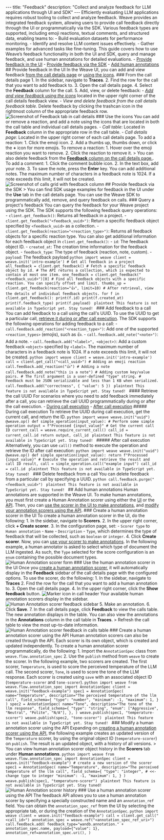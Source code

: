--- title: "Feedback" description: "Collect and analyze feedback for LLM applications through UI and SDK" --- Efficiently evaluating LLM applications requires robust tooling to collect and analyze feedback. Weave provides an integrated feedback system, allowing users to provide call feedback directly through the UI or programmatically via the SDK. Various feedback types are supported, including emoji reactions, textual comments, and structured data, enabling teams to: - Build evaluation datasets for performance monitoring. - Identify and resolve LLM content issues effectively. - Gather examples for advanced tasks like fine-tuning. This guide covers how to use Weave’s feedback functionality in both the UI and SDK, query and manage feedback, and use human annotations for detailed evaluations. - [Provide feedback in the UI](#provide-feedback-in-the-ui) - [Provide feedback via the SDK](#provide-feedback-via-the-sdk) - [Add human annotations](#add-human-annotations) ## Provide feedback in the UI In the Weave UI, you can add and view feedback [from the call details page](#from-the-call-details-page) or [using the icons](#use-the-icons). ### From the call details page 1. In the sidebar, navigate to **Traces**. 2. Find the row for the call that you want to add feedback to. 3. Open the call details page. 4. Select the **Feedback** column for the call. 5. Add, view, or delete feedback: - _[Add and view feedback using the icons](#use-the-icons)_ located in the upper right corner of the call details feedback view. - _View and delete feedback from the call details feedback table._ Delete feedback by clicking the trashcan icon in the rightmost column of the appropriate feedback row. ![Screenshot of Feedback tab in call details](/guides/tracking/imgs/feedback_tab.png) ### Use the icons You can add or remove a reaction, and add a note using the icons that are located in both the call table and individual call details pages. - _Call table_: Located in **Feedback** column in the appropriate row in the call table. - _Call details page_: Located in the upper right corner of each call details page. To add a reaction: 1. Click the emoji icon. 2. Add a thumbs up, thumbs down, or click the **+** icon for more emojis. To remove a reaction: 1. Hover over the emoji reaction you want to remove. 2. Click the reaction to remove it. > You can also delete feedback from the [**Feedback** column on the call details page.](#from-the-call-details-page). To add a comment: 1. Click the comment bubble icon. 2. In the text box, add your note. 3. To save the note, press the **Enter** key. You can add additional notes. <Warning> The maximum number of characters in a feedback note is 1024. If a note exceeds this limit, it will not be created. </Warning> ![Screenshot of calls grid with feedback column](/guides/tracking/imgs/feedback_calls.png) ## Provide feedback via the SDK > You can find SDK usage examples for feedback in the UI under the **Use** tab in the call details page. You can use the Weave SDK to programmatically add, remove, and query feedback on calls. ### Query a project's feedback You can query the feedback for your Weave project using the SDK. The SDK supports the following feedback query operations: - `client.get_feedback()`: Returns all feedback in a project. - `client.get_feedback("<feedback_uuid>")`: Return a specific feedback object specified by `<feedback_uuid>` as a collection. - `client.get_feedback(reaction="<reaction_type>")`: Returns all feedback objects for a specific reaction type. You can also get additional information for each feedback object in `client.get_feedback()`: - `id`: The feedback object ID. - `created_at`: The creation time information for the feedback object. - `feedback_type`: The type of feedback (reaction, note, custom). - `payload`: The feedback payload <Tabs> <Tab title="Python"> ```python import weave client = weave.init('intro-example') # Get all feedback in a project all_feedback = client.get_feedback() # Fetch a specific feedback object by id. # The API returns a collection, which is expected to contain at most one item. one_feedback = client.get_feedback("<feedback_uuid>")[0] # Find all feedback objects with a specific reaction. You can specify offset and limit. thumbs_up = client.get_feedback(reaction="👍", limit=10) # After retrieval, view the details of individual feedback objects. for f in client.get_feedback(): print(f.id) print(f.created_at) print(f.feedback_type) print(f.payload) ``` </Tab> <Tab title="TypeScript"> ```plaintext This feature is not available in TypeScript yet. Stay tuned! ``` </Tab> </Tabs> ### Add feedback to a call You can add feedback to a call using the call's UUID. To use the UUID to get a particular call, [retrieve it during or after call execution](#retrieve-the-call-uuid). The SDK supports the following operations for adding feedback to a call: - `call.feedback.add_reaction("<reaction_type>")`: Add one of the supported `<reaction_types>` (emojis), such as 👍. - `call.feedback.add_note("<note>")`: Add a note. - `call.feedback.add("<label>", <object>)`: Add a custom feedback `<object>` specified by `<label>`. <Warning> The maximum number of characters in a feedback note is 1024. If a note exceeds this limit, it will not be created. </Warning> <Tabs> <Tab title="Python"> ```python import weave client = weave.init('intro-example') call = client.get_call("<call_uuid>") # Adding an emoji reaction call.feedback.add_reaction("👍") # Adding a note call.feedback.add_note("this is a note") # Adding custom key/value pairs. # The first argument is a user-defined "type" string. # Feedback must be JSON serializable and less than 1 KB when serialized. call.feedback.add("correctness", { "value": 5 }) ``` </Tab> <Tab title="TypeScript"> ```plaintext This feature is not available in TypeScript yet. Stay tuned! ``` </Tab> </Tabs> #### Retrieve the call UUID For scenarios where you need to add feedback immediately after a call, you can retrieve the call UUID programmatically during or after the call execution. - [During call execution](#during-call-execution) - [After call execution](#after-call-execution) ##### During call execution To retrieve the UUID during call execution, get the current call, and return the ID. <Tabs> <Tab title="Python"> ```python import weave weave.init("uuid") @weave.op() def simple_operation(input_value): # Perform some simple operation output = f"Processed {input_value}" # Get the current call ID current_call = weave.require_current_call() call_id = current_call.id return output, call_id ``` </Tab> <Tab title="TypeScript"> ```plaintext This feature is not available in TypeScript yet. Stay tuned! ``` </Tab> </Tabs> ##### After call execution Alternatively, you can use `call()` method to execute the operation and retrieve the ID after call execution: <Tabs> <Tab title="Python"> ```python import weave weave.init("uuid") @weave.op() def simple_operation(input_value): return f"Processed {input_value}" # Execute the operation and retrieve the result and call ID result, call = simple_operation.call("example input") call_id = call.id ``` </Tab> <Tab title="TypeScript"> ```plaintext This feature is not available in TypeScript yet. Stay tuned! ``` </Tab> </Tabs> ### Delete feedback from a call You can delete feedback from a particular call by specifying a UUID. <Tabs> <Tab title="Python"> ```python call.feedback.purge("<feedback_uuid>") ``` </Tab> <Tab title="TypeScript"> ```plaintext This feature is not available in TypeScript yet. Stay tuned! ``` </Tab> </Tabs> ## Add human annotations Human annotations are supported in the Weave UI. To make human annotations, you must first create a Human Annotation scorer using either the [UI](#create-a-human-annotation-scorer-in-the-ui) or the [API](#create-a-human-annotation-scorer-using-the-api). Then, you can [use the scorer in the UI to make annotations](#use-the-human-annotation-scorer-in-the-ui), and [modify your annotation scorers using the API](#modify-a-human-annotation-scorer-using-the-api). ### Create a human annotation scorer in the UI To create a human annotation scorer in the UI, do the following: 1. In the sidebar, navigate to **Scorers**. 2. In the upper right corner, click **+ Create scorer**. 3. In the configuration page, set: - `Scorer type` to `Human annotation` - `Name` - `Description` - `Type`, which determines the type of feedback that will be collected, such as `boolean` or `integer`. 4. Click **Create scorer**. Now, you can [use your scorer to make annotations](#use-the-human-annotation-scorer-in-the-ui). In the following example, a human annotator is asked to select which type of document the LLM ingested. As such, the `Type` selected for the score configuration is an `enum` containing the possible document types. ![Human Annotation scorer form](/guides/tracking/imgs/human-annotation-scorer-form.png) ### Use the human annotation scorer in the UI Once you [create a human annotation scorer](#create-a-human-annotation-scorer-in-the-ui), it will automatically display in the **Feedback** sidebar of the call details page with the configured options. To use the scorer, do the following: 1. In the sidebar, navigate to **Traces** 2. Find the row for the call that you want to add a human annotation to. 3. Open the call details page. 4. In the upper right corner, click the **Show feedback** button. ![Marker icon in call header](/guides/tracking/imgs/marker-icon.png) Your available human annotation scorers display in the sidebar. ![Human Annotation scorer feedback sidebar](/guides/tracking/imgs/full-feedback-sidebar.png) 5. Make an annotation. 6. Click **Save**. 7. In the call details page, click **Feedback** to view the calls table. The new annotation displays in the table. You can also view the annotations in the **Annotations** column in the call table in **Traces**. > Refresh the call table to view the most up-to-date information. ![Human Annotation scorer feedback in calls table](/guides/tracking/imgs/feedback-in-the-table.png) ### Create a human annotation scorer using the API Human annotation scorers can also be created through the API. Each scorer is its own object, which is created and updated independently. To create a human annotation scorer programmatically, do the following: 1. Import the `AnnotationSpec` class from `weave.flow.annotation_spec` 2. Use the `publish` method from `weave` to create the scorer. In the following example, two scorers are created. The first scorer, `Temperature`, is used to score the perceived temperature of the LLM call. The second scorer, `Tone`, is used to score the tone of the LLM response. Each scorer is created using `save` with an associated object ID (`temperature-scorer` and `tone-scorer`). <Tabs> <Tab title="Python"> ```python import weave from weave.flow.annotation_spec import AnnotationSpec client = weave.init("feedback-example") spec1 = AnnotationSpec( name="Temperature", description="The perceived temperature of the llm call", field_schema={ "type": "number", "minimum": -1, "maximum": 1, } ) spec2 = AnnotationSpec( name="Tone", description="The tone of the llm response", field_schema={ "type": "string", "enum": ["Aggressive", "Neutral", "Polite", "N/A"], }, ) weave.publish(spec1, "temperature-scorer") weave.publish(spec2, "tone-scorer") ``` </Tab> <Tab title="TypeScript"> ```plaintext This feature is not available in TypeScript yet. Stay tuned! ``` </Tab> </Tabs> ### Modify a human annotation scorer using the API Expanding on [creating a human annotation scorer using the API](#create-a-human-annotation-scorer-using-the-api), the following example creates an updated version of the `Temperature` scorer, by using the original object ID (`temperature-scorer`) on `publish`. The result is an updated object, with a history of all versions. > You can view human annotation scorer object history in the **Scorers** tab under **Human annotations**. <Tabs> <Tab title="Python"> ```python import weave from weave.flow.annotation_spec import AnnotationSpec client = weave.init("feedback-example") # create a new version of the scorer spec1 = AnnotationSpec( name="Temperature", description="The perceived temperature of the llm call", field_schema={ "type": "integer", # <<- change type to integer "minimum": -1, "maximum": 1, } ) weave.publish(spec1, "temperature-scorer") ``` </Tab> <Tab title="TypeScript"> ```plaintext This feature is not available in TypeScript yet. Stay tuned! ``` </Tab> </Tabs> ![Human Annotation scorer history](/guides/tracking/imgs/human-annotation-scorer-history.png) ### Use a human annotation scorer using the API The feedback API allows you to use a human annotation scorer by specifying a specially constructed name and an `annotation_ref` field. You can obtain the `annotation_spec_ref` from the UI by selecting the appropriate tab, or during the creation of the `AnnotationSpec`. <Tabs> <Tab title="Python"> ```python import weave client = weave.init("feedback-example") call = client.get_call("<call_id>") annotation_spec = weave.ref("<annotation_spec_ref_uri>") call.feedback.add( feedback_type="wandb.annotation." + annotation_spec.name, payload={"value": 1}, annotation_ref=annotation_spec.uri(), ) ``` </Tab> </Tabs>